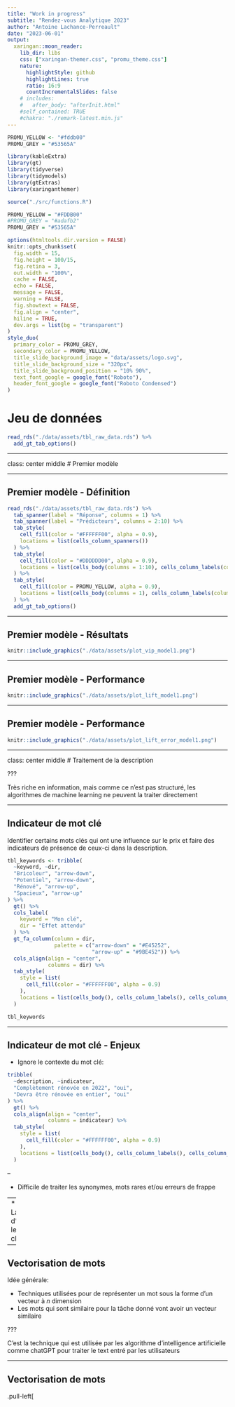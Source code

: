 ```yaml
---
title: "Work in progress"
subtitle: "Rendez-vous Analytique 2023"
author: "Antoine Lachance-Perreault"
date: "2023-06-01"
output:
  xaringan::moon_reader:
    lib_dir: libs
    css: ["xaringan-themer.css", "promu_theme.css"]
    nature:
      highlightStyle: github
      highlightLines: true
      ratio: 16:9
      countIncrementalSlides: false
    # includes:
    #   after_body: "afterInit.html"
    #self_contained: TRUE
    #chakra: "./remark-latest.min.js"
---
```


<style>
#centered-figure {
  display: flex;
  align-items: center;
  justify-content: center;
  height: 50vh; /* Adjust the height to your preference */
}
</style>


```r

PROMU_YELLOW <- "#fddb00"
PROMU_GREY = "#53565A"

library(kableExtra)
library(gt)
library(tidyverse)
library(tidymodels)
library(gtExtras)
library(xaringanthemer)

source("./src/functions.R")

```



```r

PROMU_YELLOW = "#FDDB00"
#PROMU_GREY = "#adafb2"
PROMU_GREY = "#53565A"

options(htmltools.dir.version = FALSE)
knitr::opts_chunk$set(
  fig.width = 15,
  fig.height = 100/15,
  fig.retina = 3,
  out.width = "100%",
  cache = FALSE,
  echo = FALSE,
  message = FALSE, 
  warning = FALSE,
  fig.showtext = FALSE,
  fig.align = "center",
  hiline = TRUE,
  dev.args = list(bg = "transparent")
)
style_duo(
  primary_color = PROMU_GREY,
  secondary_color = PROMU_YELLOW,
  title_slide_background_image = "data/assets/logo.svg",
  title_slide_background_size = "320px",
  title_slide_background_position = "10% 90%",
  text_font_google = google_font("Roboto"),
  header_font_google = google_font("Roboto Condensed")
)

```




# Jeu de données


```r
read_rds("./data/assets/tbl_raw_data.rds") %>% 
  add_gt_tab_options()
```

---


class: center middle
# Premier modèle

---

## Premier modèle - Définition

```r
read_rds("./data/assets/tbl_raw_data.rds") %>% 
  tab_spanner(label = "Réponse", columns = 1) %>% 
  tab_spanner(label = "Prédicteurs", columns = 2:10) %>% 
  tab_style(
    cell_fill(color = "#FFFFFF00", alpha = 0.9),
    locations = list(cells_column_spanners())
  ) %>%
  tab_style(
    cell_fill(color = "#DDDDDD00", alpha = 0.9),
    locations = list(cells_body(columns = 1:10), cells_column_labels(columns = 1:10), cells_column_spanners())
  ) %>%
  tab_style(
    cell_fill(color = PROMU_YELLOW, alpha = 0.9),
    locations = list(cells_body(columns = 1), cells_column_labels(columns = 1), cells_column_spanners(spanners = 1))
  ) %>%
  add_gt_tab_options()
```

---



## Premier modèle - Résultats

```r
knitr::include_graphics("./data/assets/plot_vip_model1.png")
```

---



## Premier modèle - Performance

```r
knitr::include_graphics("./data/assets/plot_lift_model1.png")
```

---

## Premier modèle - Performance

```r
knitr::include_graphics("./data/assets/plot_lift_error_model1.png")
```

---



class: center middle
# Traitement de la description

???

Très riche en information, mais comme ce n'est pas structuré, les algorithmes de machine learning ne peuvent la traiter directement

---

## 



## Indicateur de mot clé

Identifier certains mots clés qui ont une influence sur le prix et faire des indicateurs de présence de ceux-ci dans la description.


```r
tbl_keywords <- tribble(
  ~keyword, ~dir,
  "Bricoleur", "arrow-down",
  "Potentiel", "arrow-down",
  "Rénové", "arrow-up",
  "Spacieux", "arrow-up"
) %>% 
  gt() %>% 
  cols_label(
    keyword = "Mon clé",
    dir = "Effet attendu"
  ) %>% 
  gt_fa_column(column = dir,
               palette = c("arrow-down" = "#E45252",
                           "arrow-up" = "#9BE452")) %>% 
  cols_align(align = "center",
             columns = dir) %>% 
  tab_style(
    style = list(
      cell_fill(color = "#FFFFFF00", alpha = 0.9)
    ),
    locations = list(cells_body(), cells_column_labels(), cells_column_spanners())
  )

tbl_keywords
```

---





## Indicateur de mot clé - Enjeux

* Ignore le contexte du mot clé:

```r
tribble(
  ~description, ~indicateur,
  "Complètement rénovée en 2022", "oui",
  "Devra être rénovée en entier", "oui"
) %>%   
  gt() %>% 
  cols_align(align = "center",
             columns = indicateur) %>% 
  tab_style(
    style = list(
      cell_fill(color = "#FFFFFF00", alpha = 0.9)
    ),
    locations = list(cells_body(), cells_column_labels(), cells_column_spanners())
  )
```

--

* Difficile de traiter les synonymes, mots rares et/ou erreurs de frappe

--
* Laborieux d'identifier les mots clé



---



## Vectorisation de mots

Idée générale:

* Techniques utilisées pour de représenter un mot sous la forme d'un vecteur à *n* dimension
* Les mots qui sont similaire pour la tâche donné vont avoir un vecteur similaire

???

C'est la technique qui est utilisée par les algorithme d'intelligence artificielle comme chatGPT pour traiter le text entré par les utilisateurs

---

## Vectorisation de mots


.pull-left[

<div id="centered-figure">
```r
read_rds("./data/assets/tbl_exemple_embedding.rds") %>% 
  add_gt_tab_options()
```
</div>



]

.pull-right[

```r
knitr::include_graphics("./data/assets/plot_exemple_embedding.png")
```

]

???

En réalité, les dimension crées par ces modèles ne sont pas interprétable

---


## Vectorisation de mots

2 options:

1. Modèle entraîné spécifiquement pour la tâche voulue
2. Utilisé un modèle général 

???

Le modèle d'openAI est fait pour mesurer la relation entre les mots dans le texte courant

Les mots sont transformés en vecteur de 1536 dimensions

---

## Vectorisation de mots

```r
read_rds("./data/assets/tbl_embeddings.rds") %>% 
  add_gt_tab_options()
```

???

En réalité un l'output d'un modèle de vectorisation de mots va plus ressembler à ça:

1. Nécessite plusieurs centaines de dimensions pour adéquatement encoder la complexité du langage
2. Les différentes dimensions ne sont pas du tout interprétables - Crées avec des réseau de neuronnes

Ces modèles nécessitent extrêmement beaucoup de données pour les entraîner, donc ici je me suis penché vers un modèle générique déjà entraîné

---


## Vectorisation de mots

```r
read_rds("./data/assets/tbl_embeddings_pc.rds") %>% 
  add_gt_tab_options()
```

---


class: center middle
# Deuxième modèle
## Description uniquement

---


## Deuxième modèle - Performance

```r
knitr::include_graphics("./data/assets/plot_lift_model_embed.png")
```

---

## Deuxième modèle - Performance

```r
knitr::include_graphics("./data/assets/plot_dbl_lift_model_embed.png")
```

---


## Deuxième modèle - Analyse

--

.pull-left[

```r
read_rds("./data/assets/tbl_top_words_low.rds") %>% 
  add_gt_tab_options()
```
]



.pull-right[

```r
read_rds("./data/assets/tbl_top_words_high.rds") %>% 
  add_gt_tab_options()
```
]

---

## Deuxième modèle - Performance

```r
knitr::include_graphics("./data/assets/plot_lift_by_lang.png")
```

---




class: middle center
# Modèle final

---


## Modèle final - Résultats


```r
knitr::include_graphics("./data/assets/plot_vip_model3.png")
```





## Modèle final - Performance


```r
knitr::include_graphics("./data/assets/plot_lift_model3.png")
```


---



## Modèle final - Performance


```r
knitr::include_graphics("./data/assets/plot_lift_model3.png")
```

---


## Modèle final - Performance


```r
knitr::include_graphics("./data/assets/plot_dbl_lift_model_final.png")
```

---



## Modèle final - Analyse


```r
read_rds("./data/assets/tbl_avec_vs_sans_description.rds")
```

---



































